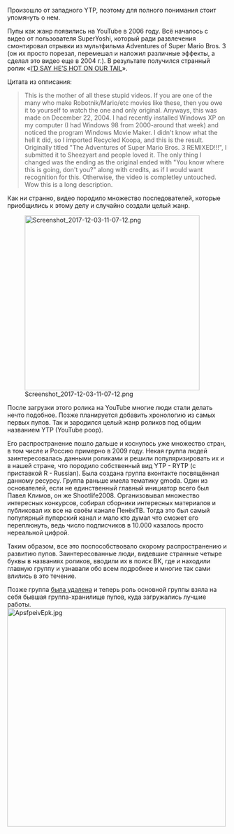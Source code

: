 Произошло от западного YTP, поэтому для полного понимания стоит упомянуть о нем.

Пупы как жанр появились на YouTube в 2006 году. Всё началось с видео от пользователя SuperYoshi, который ради развлечения смонтировал отрывки из мультфильма Adventures of Super Mario Bros. 3 (он их просто порезал, перемешал и наложил различные эффекты, а сделал это видео еще в 2004 г.). В результате получился странный ролик «[https://youtu.be/suSSdHr8sog I’D SAY HE’S HOT ON OUR TAIL]».

Цитата из опписания:

<blockquote> This is the mother of all these stupid videos. If you are one of the many who make Robotnik/Mario/etc movies like these, then you owe it to yourself to watch the one and only original.
Anyways, this was made on December 22, 2004.  I had recently installed Windows XP on my computer (I had Windows 98 from 2000-around that week) and noticed the program Windows Movie Maker.  I didn't know what the hell it did, so I imported Recycled Koopa, and this is the result.  Originally titled "The Adventures of Super Mario Bros. 3 REMIXED!!!", I submitted it to Sheezyart and people loved it.
The only thing I changed was the ending as the original ended with "You know where this is going, don't you?" along with credits, as if I would want recognition for this.  Otherwise, the video is completley untouched.  Wow this is a long description.</blockquote>

Как ни странно, видео породило множество последователей, которые приобщились к этому делу и случайно создали целый жанр.

[[File:Screenshot 2017-12-03-11-07-12.png|none|thumb|400x400px]]

После загрузки этого ролика на YouTube многие люди стали делать нечто подобное. Позже планируется добавить хронологию из самых первых пупов. Так и зародился целый жанр роликов под общим названием YTP (YouTube poop).

Его распространение пошло дальше и коснулось уже множество стран, в том числе и Россию примерно в 2009 году. Некая группа людей заинтересовалась данными роликами и решили популяризировать их и в нашей стране, что породило собственный вид YTP - RYTP (с приставкой R - Russian). Была создана группа вконтакте посвящённая данному ресурсу. Группа раньше имела тематику gmoda. Один из основателей, если не единственный главный инициатор всего был Павел Климов, он же Shootlife2008. Организовывал множество интересных конкурсов, собирал сборники интересных материалов и публиковал их все на своём канале ПенёкТВ. Тогда это был самый популярный пуперский канал и мало кто думал что сможет его переплюнуть, ведь число подписчиков в 10.000 казалось просто нереальной цифрой. 

Таким образом, все это поспособствовало скорому распространению и развитию пупов. Заинтересованные люди, видевшие странные четыре буквы в названиях роликов, вводили их в поиск ВК, где и находили главную группу и узнавали обо всем подробнее и многие так сами влились в это течение. 

Позже группа [[ Удаление оригинальной группы пупов|была удалена]] и теперь роль основной группы взяла на себя бывшая группа-хранилище пупов, куда загружались лучшие работы. 
[[File:ApsfpeivEpk.jpg|none|thumb|500x500px]]